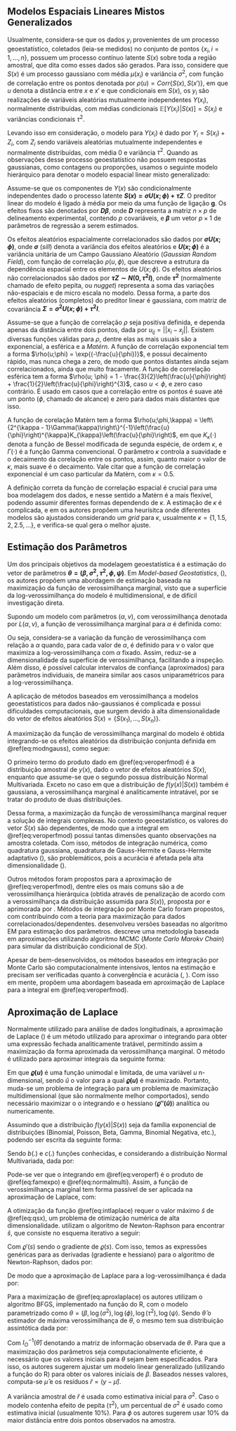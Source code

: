 ## Modelos Espaciais Lineares Mistos Generalizados

Usualmente, considera-se que os dados $y_{i}$ provenientes de um processo geoestatístico, coletados (leia-se medidos) no conjunto de pontos $\{x_{i}, i = 1,\dots,n\}$, possuem um processo contínuo latente $S(x)$ sobre toda a região amostral, que dita como esses dados são gerados. Para isso, considere que $S(x)$ é um processo gaussiano com média $\mu(x_{i})$ e variância $\sigma^{2}$, com função de correlação entre os pontos denotada por $\rho(u) = Corr\{S(x),S(x')\}$, em que $u$ denota a distância entre $x$ e $x'$ e que condicionais em $S(x)$, os $y_{i}$ são realizações de variáveis aleatórias mutualmente independentes $Y(x_{i})$, normalmente distribuídas, com médias condicionais $\mathbb{E}[Y(x_{i})|S(x)] = S(x_i)$ e variâncias condicionais $\tau^{2}$.

Levando isso em consideração, o modelo para $Y(x_{i})$ é dado por $Y_i = S(x_{i}) + Z_{i}$, com $Z_{i}$ sendo variáveis aleatórias mutualmente independentes e normalmente distribuídas, com média 0 e variância $\tau^{2}$. Quando as observações desse processo geoestatístico não possuem respostas gaussianas, como contagens ou proporções, usamos o seguinte modelo hierárquico para denotar o modelo espacial linear misto generalizado:

\begin{equation}
\begin{aligned}
[Y(x)|S(x)] &\sim f(.;\mu(x), \psi) \\
g(\mu(x)) &= D\beta + S(x)
(\#eq:modngauss)
\end{aligned}
\end{equation}

Assume-se que os componentes de $Y(x)$ são condicionalmente independentes dado o processo latente **$S(x) = \sigma U(x;\phi) + \tau Z$**. O preditor linear do modelo é ligado à média por meio da uma função de ligação **g**. Os efeitos fixos são denotados por **$D\beta$**, onde **$D$** representa a matriz $n \times p$ de delineamento experimental, contendo $p$ covariáveis, e **$\beta$** um vetor $p \times 1$ de parâmetros de regressão a serem estimados.

Os efeitos aleatórios espacialmente correlacionados são dados por **$\sigma U(x;\phi)$**, onde **$\sigma$** (*sill*) denota a variância dos efeitos aleatórios e **$U(x;\phi)$** é a variância unitária de um Campo Gaussiano Aleatório (*Gaussian Random Field*), com função de correlação $\rho(u,\phi)$, que descreve a estrutura da dependência espacial entre os elementos de $U(x;\phi)$. Os efeitos aleatórios não correlacionados são dados por **$\tau Z \sim N(0,\tau^{2}I)$**, onde **$\tau^{2}$** (normalmente chamado de efeito pepita, ou *nugget*) representa a soma das variações não-espaciais e de micro escala no modelo. Dessa forma, a parte dos efeitos aleatórios (completos) do preditor linear é gaussiana, com matriz de covariância **$\Sigma = \sigma^{2}U(x;\phi) + \tau^{2}I$**.

Assume-se que a função de correlação $\rho$ seja positiva definida, e dependa apenas da distância entre dois pontos, dada por $u_{ij} = ||x_i - x_j||$. Existem diversas funções válidas para $\rho$, dentre elas as mais usuais são a exponencial, a esférica e a *Matérn*. A função de correlação exponencial tem a forma $\rho(u;\phi) = \exp{(-\frac{u}{\phi})}$, e possui decaimento rápido, mas nunca chega a zero, de modo que pontos distantes ainda sejam correlacionados, ainda que muito fracamente. A função de correlação esférica tem a forma $\rho(u; \phi) = 1 - \frac{3}{2}\left(\frac{u}{\phi}\right) + \frac{1}{2}\left(\frac{u}{\phi}\right)^{3}$, caso $u < \phi$, e zero caso contrário. É usado em casos que a correlação entre os pontos é suave até um ponto ($\phi$, chamado de alcance) e zero para dados mais distantes que isso.

A função de corelação Matèrn tem a forma $\rho(u;\phi,\kappa) = \left\{2^{\kappa - 1}\Gamma(\kappa)\right\}^{-1}\left(\frac{u}{\phi}\right)^{\kappa}K_{\kappa}\left(\frac{u}{\phi}\right)$, em que $K_{\kappa}(\cdot)$ denota a função de Bessel modificada de segunda espécie, de ordem $\kappa$, e $\Gamma(\cdot)$ é a função Gamma convencional. O parâmetro $\kappa$ controla a suavidade e o decaimento da corelação entre os pontos, assim, quanto maior o valor de $\kappa$, mais suave é o decaimento. Vale citar que a função de correlação exponencial é um caso particular da Matèrn, com $\kappa = 0.5$.

A definição correta da função de correlação espacial é crucial para uma boa modelagem dos dados, e nesse sentido a Matèrn é a mais flexível, podendo assumir diferentes formas dependendo de $\kappa$. A estimação de $\kappa$ é complicada, e em \citeonline{Diggle_RibeiroJr_2007} os autores propõem uma heurísitca onde diferentes modelos são ajustados considerando um *grid* para $\kappa$, usualmente $\kappa = \{1, 1.5, 2, 2.5, \dots\}$, e verifica-se qual gera o melhor ajuste.

## Estimação dos Parâmetros

Um dos principais objetivos da modelagem geoestatística é a estimação do vetor de parâmetros **$\theta = (\beta, \sigma^{2}, \tau^{2}, \phi, \psi)$**. Em *Model-based Geostatistics*, (\citeonline{Diggle_RibeiroJr_2007}), os autores propõem uma abordagem de estimação baseada na maximização da função de verossimilhança marginal, visto que a superfície da log-verossimilhança do modelo é multidimensional, e de difícil investigação direta.

Supondo um modelo com parâmetros $(\alpha, \nu)$, com verossimilhança denotada por $L(\alpha,\nu)$, a função de verossimilhança marginal para $\alpha$ é definida como:

\begin{equation}
L_{p}(\alpha) = L(\alpha,\hat{\nu}(\alpha)) = \max_{\nu}(L(\alpha,\nu))
(\#eq:veroperf)
\end{equation}

Ou seja, considera-se a variação da função de verossimilhança com relação a $\alpha$ quando, para cada valor de $\alpha$, é definido para $\nu$ o valor que maximiza a log-verossimilhança com $\alpha$ fixado. Assim, reduz-se a dimensionalidade da superfície de verossimilhança, facilitando a inspeção. Além disso, é possível calcular intervalos de confiança (aproximados) para parâmetros individuais, de maneira similar aos casos uniparamétricos para a log-verossimilhança.

A aplicação de métodos baseados em verossimilhança a modelos geoestatísticos para dados não-gaussianos é complicada e possui dificuldades computacionais, que surgem devido à alta dimensionalidade do vetor de efeitos aleatórios $S(x) = \{S(x_1),\dots,S(x_n)\}$.

A maximização da função de verossimilhança marginal do modelo é obtida integrando-se os efeitos aleatórios da distribuição conjunta definida em \@ref(eq:modngauss), como segue:

\begin{equation}
L_{p}(\theta;y(x)) = \int_{\Re^{n}} f(y(x)|S(x)) f(S(x))dS(x)
(\#eq:veroperfmod)
\end{equation}

O primeiro termo do produto dado em \@ref(eq:veroperfmod) é a distribuição amostral de $y(x)$, dado o vetor de efeitos aleatórios $S(x)$, enquanto que assume-se que o segundo possua distribuição Normal Multivariada. Exceto no caso em que a distribuição de $f(y(x)|S(x))$ também é gaussiana, a verossimilhança marginal é analiticamente intratável, por se tratar do produto de duas distribuições.

Dessa forma, a maximização da função de verossimilhança marginal requer a solução de integrais complexas. No contexto geoestatístico, os valores do vetor $S(x)$ são dependentes, de modo que a integral em \@ref(eq:veroperfmod) possui tantas dimensões quanto observações na amostra coletada. Com isso, métodos de integração numérica, como quadratura gaussiana, quadratura de Gauss-Hermite e Gauss-Hermite adaptativo (\citeonline{Pinheiro_Bates_1995}), são problemáticos, pois a acurácia é afetada pela alta dimensionalidade (\citeonline{Breslow_Clayton_1993}).

Outros métodos foram propostos para a aproximação de \@ref(eq:veroperfmod), dentre eles os mais comuns são a de verossimilhança hierárquica (obtida através de penalização de acordo com a verossimilhança da distribuição assumida para $S(x)$), proposta por \citeonline{Lee_Nelder_1996} e aprimorada por \citeonline{Banerjee_2004}. Métodos de integração por Monte Carlo foram propostos, com \citeonline{Geyer_Thompson_1992} contribuindo com a teoria para maximização para dados correlacionados/dependentes. \citeonline{Zhang_2002} desenvolveu versões baseadas no algoritmo EM para estimação dos parâmetros. \citeonline{Christensen_2004} descreve uma metodologia baseada em aproximações utilizando algoritmo MCMC (*Monte Carlo Marokv Chain*) para simular da distribuição condicional de $S(x)$.

Apesar de bem-desenvolvidos, os métodos baseados em integração por Monte Carlo são computacionalmente intensivos, lentos na estimação e precisam ser verificadas quanto à convergência e acurácia (\citeonline{Geyer_1994}, \citeonline{McCulloch_1997}). Com isso em mente, \citeonline{Bonat_Ribeiro_2016} propõem uma abordagem baseada em aproximação de Laplace para a integral em \@ref(eq:veroperfmod).

## Aproximação de Laplace

Normalmente utilizado para análise de dados longitudinais, a aproximação de Laplace (\citeonline{Tierney_Kadane_1986}) é um método utilizado para aproximar o integrando para obter uma expressão fechada analiticamente tratável, permitindo assim a maximização da forma aproximada da verossimilhança marginal. O método é utilizado para aproximar integrais da seguinte forma:

\begin{equation}
\int_{\Re^{n}}\exp{(\varrho(u)\,du)} \approx (2\pi)^{n/2} \left|-\varrho''(\hat{u})\right|^{-1/2} \exp{(\varrho(\hat{u}))}
(\#eq:intlaplace)
\end{equation}

Em que **$\varrho(u)$** é uma função unimodal e limitada, de uma variável $u$ n-dimensional, sendo $\hat{u}$ o valor para a qual **$\varrho(u)$** é maximizado. Portanto, muda-se um problema de integração para um problema de maximização multidimensional (que são normalmente melhor comportados), sendo necessário maximizar o o integrando e o hessiano (**$\varrho''(\hat{u})$**) analítica ou numericamente.

Assumindo que a distribuição $f(y(x)|S(x))$ seja da família exponencial de distribuições (Binomial, Poisson, Beta, Gamma, Binomial Negativa, etc.), podendo ser escrita da seguinte forma:

\begin{equation}
f(y(x)|S(x);\beta) = \exp{\left\{y(x)^{\top}(D\beta + S(x)) - 1^{\top} b(D\beta + S(x)) + 1^{\top} c(y(x))\right\}}
(\#eq:famexpo)
\end{equation}

Sendo $b(.)$ e $c(.)$ funções conhecidas, e considerando a distribuição Normal Multivariada, dada por:

\begin{equation}
f(S(x);\Sigma) = (2\pi)^{-n/2}|\Sigma|^{-1/2}\exp{\left\{-\frac{1}{2}S(x)^{\top}\Sigma^{-1}S(x)\right\}}
(\#eq:normalmulti)
\end{equation}

Pode-se ver que o integrando em \@ref(eq:veroperf) é o produto de \@ref(eq:famexpo) e \@ref(eq:normalmulti). Assim, a função de verossimilhança marginal tem forma passível de ser aplicada na aproximação de Laplace, com:


\begin{equation}
\begin{aligned}
\varrho\left(S(x)\right) = &y(x)^{\top}(D\beta + S(x)) - 1^{\top}b(D\beta + S(x)) + 1^{\top}c(y(x)) \\
&-\frac{n}{2}\log(2\pi) - \frac{1}{2}\log|\Sigma| - \frac{1}{2} S(x)^{\top}\Sigma^{-1}S(x)
\end{aligned}
(\#eq:qsx)
\end{equation}

A otimização da função \@ref(eq:intlaplace) requer o valor máximo $\hat{s}$ de \@ref(eq:qsx), um problema de otimização numérica de alta dimensionalidade. \citeonline{Bonat_Ribeiro_2016} utilizam o algoritmo de Newton-Raphson para encontrar $\hat{s}$, que consiste no esquema iterativo a seguir:

\begin{equation}
s_{i+1} = s_{i} + \varrho''(s_{i})^{-1}\varrho'(s_{i})
\end{equation}

Com $\varrho'(s)$ sendo o gradiente de $\varrho(s)$. Com isso, temos as expressões genéricas para as derivadas (gradiente e hessiano) para o algoritmo de Newton-Raphson, dados por:

\begin{equation}
\begin{aligned}
\varrho'(s) &= \{y(x) - b'(D\beta + s)\}^{\top} - s^{\top}\Sigma^{-1} \\
\\
\varrho''(s) &= -\operatorname{diag}{\{b''(D\beta + s)\}} - \Sigma^{-1}
\end{aligned}
\end{equation}

De modo que a aproximação de Laplace para a log-verossimilhança é dada por:

\begin{equation}
\begin{aligned}
l(\theta;y(x)) = &\frac{n}{2}\log(2\pi) - \frac{1}{2} \log\left|\operatorname{diag}{\{b''(D\beta + \hat{s}(\theta))\}} + \Sigma^{-1}\right|  + y(x)^{\top}(D\beta + \hat{s}(\theta)) \\
&-1^{\top} b(D\beta + \hat{s}(\theta)) + 1^{\top} c(y(x)) - \frac{n}{2} \log(2\pi) - \frac{1}{2}\log|\Sigma| - \frac{1}{2}\hat{s}(\theta)^{\top}\Sigma^{-1}\hat{s}(\theta)
\end{aligned}
(\#eq:aproxlaplace)
\end{equation}

Para a maximização de \@ref(eq:aproxlaplace) os autores utilizam o algoritmo BFGS, implementado na função \texttt{optim()} do R, com o modelo parametrizado como $\theta = (\beta,\log(\sigma^{2}),\log(\phi),\log(\tau^{2}),\log(\psi)$. Sendo $\hat{\theta}$ o estimador de máxima verossimilhança de $\theta$, o mesmo tem sua distribuição assintótica dada por:

\begin{equation}
\hat{\theta} \sim N\left(\theta, I_{O}^{-1}(\hat{\theta}) \right)
(\#eq:distassint)
\end{equation}

Com $I_{O}^{-1}(\hat{\theta})$ denotando a matriz de informação observada de $\theta$. Para que a maximização dos parâmetros seja computacionalmente eficiente, é necessário que os valores iniciais para $\theta$ sejam bem especificados. Para isso, os autores sugerem ajustar um modelo linear generalizado (utilizando a função \texttt{glm()} do R) para obter os valores iniciais de $\beta$. Baseados nesses valores, computa-se $\hat{\mu}$ e os resíduos $\hat{r} = (y - \hat{\mu})$.

A variância amostral de $\hat{r}$ é usada como estimativa inicial para $\sigma^{2}$. Caso o modelo contenha efeito de pepita ($\tau^{2}$), um percentual de $\sigma^{2}$ é usado como estimativa inicial (usualmente 10%). Para $\phi$ os autores sugerem usar 10% da maior distância entre dois pontos observados na amostra.
